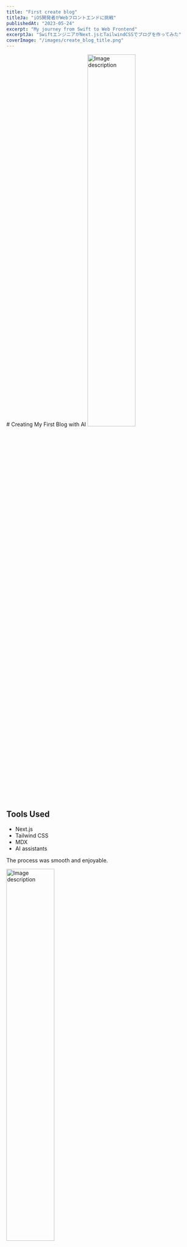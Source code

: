 ```yaml
---
title: "First create blog"
titleJa: "iOS開発者がWebフロントエンドに挑戦"
publishedAt: "2023-05-24"
excerpt: "My journey from Swift to Web Frontend"
excerptJa: "SwiftエンジニアがNext.jsとTailwindCSSでブログを作ってみた"
coverImage: "/images/create_blog_title.png"
---
```


<LanguageContent lang="en">
# Creating My First Blog with AI

<img src="/images/create_blog_title.png" alt="Image description" width="50%" />

## Tools Used
- Next.js
- Tailwind CSS
- MDX
- AI assistants

The process was smooth and enjoyable.
</LanguageContent>

<LanguageContent lang="ja">

<img src="/images/create_blog_title.png" alt="Image description" width="50%" />

## はじめに

普段はiOSアプリ開発でSwiftを使っている私ですが、個人ブログを作りたいと思い立ち、Webフロントエンド開発に挑戦することにしました。プログラミング自体には慣れていますが、Web開発の世界は全く別物。この記事では、Swift開発者の視点からWebフロントエンド技術に触れた経験を共有します。

## 異なる世界：SwiftからWebフロントエンドへ

Swift開発者として3年ほど経験を積んできましたが、Webフロントエンド開発は未知の領域でした。最初に直面した課題は「何を使うべきか」という選択肢の多さです。AIに相談したところ、以下のツールが推奨されました：

- **Next.js**：名前は聞いたことがありましたが、詳細は知りませんでした。Reactベースのフレームワークとのこと
- **Tailwind CSS**：SwiftUIのモディファイアに少し似た、宣言的なスタイリング方法と聞いて興味を持ちました
- **MDX**：Markdownは日頃から使っていますが、JSXと組み合わせるという概念は新鮮でした

Swift/SwiftUIとの類似点もありそうですが、関連ツールの多さや開発環境の複雑さに圧倒されました。iOSの世界と比べて、Webフロントエンドは選択肢と組み合わせが膨大です。

## 開発プロセス：見慣れない風景

### 1. Next.jsプロジェクトの作成

まず最初に、Next.jsのプロジェクトを作成しました。Xcodeでプロジェクトを作成するのとは全く異なる体験です。

```bash
npx create-next-app@latest blog-takuto --typescript
```

TypeScriptは型安全という点でSwiftに近い感覚があり、少し安心しました。しかし、`tsconfig.json`や`package.json`など、見慣れないファイルが多く生成され、最初は戸惑いました。

### 2. SwiftUIとは違うTailwind CSS

SwiftUIでは`.padding()`や`.background()`などのモディファイアでUIをスタイリングしますが、Tailwind CSSでは全てクラス名として指定します。

```html
<!-- Tailwind CSS -->
<div class="p-4 bg-blue-500 rounded-lg shadow-md">
  Hello World
</div>
```

```swift
// SwiftUI
Text("Hello World")
    .padding()
    .background(Color.blue)
    .cornerRadius(8)
    .shadow(radius: 4)
```

概念的には似ていますが、書き方が全く異なり、最初は混乱しました。

### 3. MDXとSwiftUIの違い

SwiftUIではViewを組み合わせてUIを構築しますが、MDXではMarkdownとJSXを組み合わせてコンテンツを作成します。コンポーネントの概念は似ていますが、使い方が異なります。

```bash
npm install @next/mdx @mdx-js/loader @mdx-js/react
```

設定ファイルの書き方は、SwiftのPackage.swiftよりも複雑に感じました。

## Swift開発者として感じた違和感と発見

### 1. ビルドプロセスの違い

Swiftでは`xcodebuild`や`swift build`でビルドしますが、Webフロントエンドでは`npm run build`や`npm run dev`を使います。ホットリロードの概念はSwiftUIのプレビューに似ていますが、より高速で便利に感じました。

### 2. パッケージ管理の複雑さ

SwiftのSPMに比べて、npmのパッケージ管理は依存関係が複雑で、`node_modules`フォルダの巨大さに驚きました。また、`package.json`と`package-lock.json`の関係性も最初は理解しづらかったです。

## Swift開発者として理解しやすかった点

- **コンポーネント思考**: SwiftUIのViewコンポーネントとReactコンポーネントは概念的に似ている
- **状態管理**: SwiftUIの`@State`や`@ObservedObject`とReactの`useState`や`useContext`は似た役割を持つ
- **型安全**: TypeScriptの型システムはSwiftほど厳格ではないが、型安全性という概念は共通している

## これから学びたいこと

Swift開発者としての経験を活かしつつ、以下の点を深く学んでいきたいと思います：

- **JavaScriptの非同期処理**: SwiftのCombineやAsyncAwaitとの違いを理解する
- **Reactのライフサイクル**: SwiftUIのライフサイクルとの違いを理解する
- **CSSの基本概念**: SwiftUIのレイアウトシステムとの違いを理解する
- **Webのセキュリティモデル**: iOSアプリとWebアプリのセキュリティの違いを学ぶ

## まとめ：異なる世界の橋渡し

Swift開発者としての経験は、Webフロントエンド開発にも部分的に活かせることがわかりました。特に、コンポーネント指向や状態管理の概念は共通しています。しかし、開発環境や開発フローは大きく異なり、新たな学びが多くありました。

ただAIに頼りきったことで、自分で作れるかと言われたらまだその域には全く達していません。これからも自分で作れるようになるためには、もっと頑張らないといけないですね。

ちなみにこのブログ記事を作成しているとき、小学生のようになぜなぜとAIに質問していました。学習がより簡単になったと思います。

この経験から、異なる技術スタックに挑戦することで、プログラミングの理解が深まり、視野が広がることを実感しました。Swift開発者の方々も、時間があればWebフロントエンド開発に触れてみることをお勧めします。


</LanguageContent>